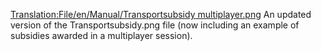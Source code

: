 [[Translation:File/en/Manual/Transportsubsidy multiplayer.png]]
An updated version of the Transportsubsidy.png file (now including an example of subsidies awarded in a multiplayer session).
